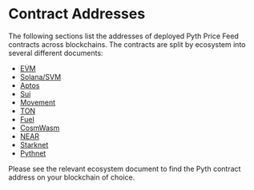 # Contract Addresses

The following sections list the addresses of deployed Pyth Price Feed contracts across blockchains.
The contracts are split by ecosystem into several different documents:

- [EVM](contract-addresses/evm)
- [Solana/SVM](contract-addresses/solana)
- [Aptos](contract-addresses/aptos)
- [Sui](contract-addresses/sui)
- [Movement](contract-addresses/movement)
- [TON](contract-addresses/ton)
- [Fuel](contract-addresses/fuel)
- [CosmWasm](contract-addresses/cosmwasm)
- [NEAR](contract-addresses/near)
- [Starknet](contract-addresses/starknet)
- [Pythnet](contract-addresses/pythnet)

Please see the relevant ecosystem document to find the Pyth contract address on your blockchain of choice.
